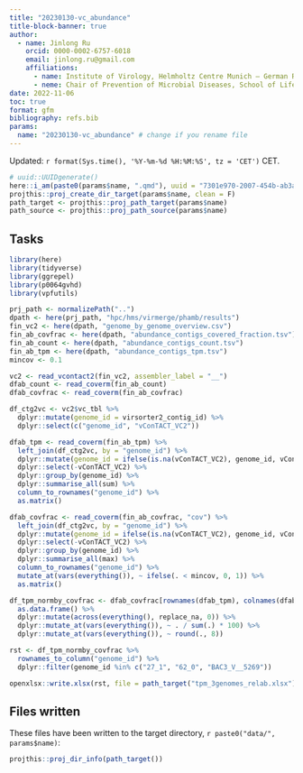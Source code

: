 ```yaml
---
title: "20230130-vc_abundance"
title-block-banner: true
author:
  - name: Jinlong Ru
    orcid: 0000-0002-6757-6018
    email: jinlong.ru@gmail.com
    affiliations:
      - name: Institute of Virology, Helmholtz Centre Munich – German Research Center for Environmental Health, 85764 Neuherberg, Germany
      - neme: Chair of Prevention of Microbial Diseases, School of Life Sciences Weihenstephan, Technical University of Munich, 85354 Freising, Germany
date: 2022-11-06
toc: true
format: gfm
bibliography: refs.bib
params:
  name: "20230130-vc_abundance" # change if you rename file
---
```


Updated: `r format(Sys.time(), '%Y-%m-%d %H:%M:%S', tz = 'CET')` CET.

```r
# uuid::UUIDgenerate()
here::i_am(paste0(params$name, ".qmd"), uuid = "7301e970-2007-454b-ab3a-e1a557c1b610")
projthis::proj_create_dir_target(params$name, clean = F)
path_target <- projthis::proj_path_target(params$name)
path_source <- projthis::proj_path_source(params$name)
```

## Tasks

```r
library(here)
library(tidyverse)
library(ggrepel)
library(p0064gvhd)
library(vpfutils)
```

```r
prj_path <- normalizePath("..")
dpath <- here(prj_path, "hpc/hms/virmerge/phamb/results")
fin_vc2 <- here(dpath, "genome_by_genome_overview.csv")
fin_ab_covfrac <- here(dpath, "abundance_contigs_covered_fraction.tsv")
fin_ab_count <- here(dpath, "abundance_contigs_count.tsv")
fin_ab_tpm <- here(dpath, "abundance_contigs_tpm.tsv")
mincov <- 0.1

vc2 <- read_vcontact2(fin_vc2, assembler_label = "__")
dfab_count <- read_coverm(fin_ab_count)
dfab_covfrac <- read_coverm(fin_ab_covfrac)

df_ctg2vc <- vc2$vc_tbl %>% 
  dplyr::mutate(genome_id = virsorter2_contig_id) %>% 
  dplyr::select(c("genome_id", "vConTACT_VC2"))

dfab_tpm <- read_coverm(fin_ab_tpm) %>% 
  left_join(df_ctg2vc, by = "genome_id") %>%
  dplyr::mutate(genome_id = ifelse(is.na(vConTACT_VC2), genome_id, vConTACT_VC2)) %>%
  dplyr::select(-vConTACT_VC2) %>%
  dplyr::group_by(genome_id) %>%
  dplyr::summarise_all(sum) %>% 
  column_to_rownames("genome_id") %>% 
  as.matrix()

dfab_covfrac <- read_coverm(fin_ab_covfrac, "cov") %>% 
  left_join(df_ctg2vc, by = "genome_id") %>% 
  dplyr::mutate(genome_id = ifelse(is.na(vConTACT_VC2), genome_id, vConTACT_VC2)) %>%
  dplyr::select(-vConTACT_VC2) %>% 
  dplyr::group_by(genome_id) %>% 
  dplyr::summarise_all(max) %>% 
  column_to_rownames("genome_id") %>% 
  mutate_at(vars(everything()), ~ ifelse(. < mincov, 0, 1)) %>%
  as.matrix()

df_tpm_normby_covfrac <- dfab_covfrac[rownames(dfab_tpm), colnames(dfab_tpm)] * dfab_tpm %>%
  as.data.frame() %>% 
  dplyr::mutate(across(everything(), replace_na, 0)) %>% 
  dplyr::mutate_at(vars(everything()), ~ . / sum(.) * 100) %>%
  dplyr::mutate_at(vars(everything()), ~ round(., 8))

rst <- df_tpm_normby_covfrac %>% 
  rownames_to_column("genome_id") %>% 
  dplyr::filter(genome_id %in% c("27_1", "62_0", "BAC3_V__5269"))

openxlsx::write.xlsx(rst, file = path_target("tpm_3genomes_relab.xlsx"))
```



## Files written

These files have been written to the target directory, ```r paste0("data/", params$name)```:

```r
projthis::proj_dir_info(path_target())
```

